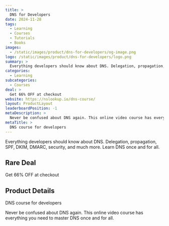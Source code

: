 ```yaml
---
title: >
  DNS for Developers
date: 2024-11-28
tags:
  - Learning
  - Courses
  - Tutorials
  - Books
images:
  - /static/images/product/dns-for-developers/og-image.png
logo: /static/images/product/dns-for-developers/logo.png
summary: >
  Everything developers should know about DNS. Delegation, propagation, SPF, DKIM, DMARC, security, and much more. Learn DNS once and for all.
categories:
  - Learning
subcategories:
  - Courses
deal: >
  Get 66% OFF at checkout
website: https://nslookup.io/dns-course/
layout: ProductLayout
leaderboardPosition: -1
metaDescription: >
  Never be confused about DNS again. This online video course has everything you need to master DNS once and for all.
metaTitle: >
  DNS course for developers
---
```

Everything developers should know about DNS. Delegation, propagation, SPF, DKIM, DMARC, security, and much more. Learn DNS once and for all.

## Rare Deal

Get 66% OFF at checkout

## Product Details

DNS course for developers

Never be confused about DNS again. This online video course has everything you need to master DNS once and for all.
